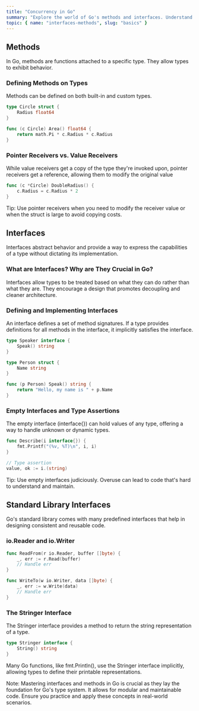 ```yaml
---
title: "Concurrency in Go"
summary: "Explore the world of Go's methods and interfaces. Understand how methods work on types, the pivotal role of interfaces, and delve into some of the standard library interfaces that Go offers."
topic: { name: "interfaces-methods", slug: "basics" }
---
```


## Methods

In Go, methods are functions attached to a specific type. They allow types to exhibit behavior.

### Defining Methods on Types

Methods can be defined on both built-in and custom types.

```go
type Circle struct {
    Radius float64
}

func (c Circle) Area() float64 {
    return math.Pi * c.Radius * c.Radius
}
```

### Pointer Receivers vs. Value Receivers

While value receivers get a copy of the type they're invoked upon, pointer receivers get a reference, allowing them to modify the original value

```go
func (c *Circle) DoubleRadius() {
    c.Radius = c.Radius * 2
}
```

<Banner type="tip">
  Tip: Use pointer receivers when you need to modify the receiver value or when
  the struct is large to avoid copying costs.
</Banner>

## Interfaces

Interfaces abstract behavior and provide a way to express the capabilities of a type without dictating its implementation.

### What are Interfaces? Why are They Crucial in Go?

Interfaces allow types to be treated based on what they can do rather than what they are. They encourage a design that promotes decoupling and cleaner architecture.

### Defining and Implementing Interfaces

An interface defines a set of method signatures. If a type provides definitions for all methods in the interface, it implicitly satisfies the interface.

```go
type Speaker interface {
    Speak() string
}

type Person struct {
    Name string
}

func (p Person) Speak() string {
    return "Hello, my name is " + p.Name
}
```

### Empty Interfaces and Type Assertions

The empty interface (interface{}) can hold values of any type, offering a way to handle unknown or dynamic types.

```go
func Describe(i interface{}) {
    fmt.Printf("(%v, %T)\n", i, i)
}

// Type assertion
value, ok := i.(string)
```

<Banner type="tip">
  Tip: Use empty interfaces judiciously. Overuse can lead to code that's hard to
  understand and maintain.
</Banner>

## Standard Library Interfaces

Go's standard library comes with many predefined interfaces that help in designing consistent and reusable code.

### io.Reader and io.Writer

```go
func ReadFrom(r io.Reader, buffer []byte) {
    _, err := r.Read(buffer)
    // Handle err
}

func WriteTo(w io.Writer, data []byte) {
    _, err := w.Write(data)
    // Handle err
}
```

### The Stringer Interface

The Stringer interface provides a method to return the string representation of a type.

```go
type Stringer interface {
    String() string
}
```

Many Go functions, like fmt.Println(), use the Stringer interface implicitly, allowing types to define their printable representations.

<Banner type="important">
  Note: Mastering interfaces and methods in Go is crucial as they lay the
  foundation for Go's type system. It allows for modular and maintainable code.
  Ensure you practice and apply these concepts in real-world scenarios.
</Banner>
